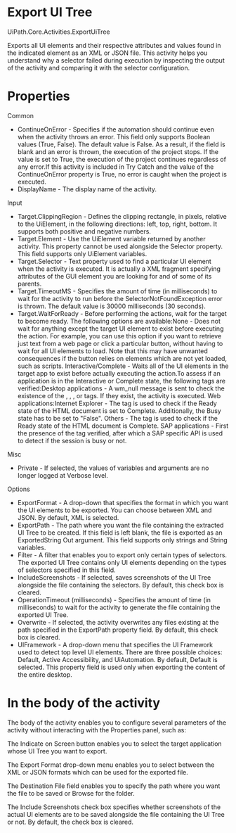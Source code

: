 ﻿# Export UI Tree

UiPath.Core.Activities.ExportUiTree

Exports all UI elements and their respective attributes and values found in the indicated element as an XML or JSON file. This activity helps you understand why a selector failed during execution by inspecting the output of the activity and comparing it with the selector configuration.

# Properties

Common

* ContinueOnError - Specifies if the automation should continue even when the activity throws an error. This field only supports Boolean values (True, False). The default value is False. As a result, if the field is blank and an error is thrown, the execution of the project stops. If the value is set to True, the execution of the project continues regardless of any error.If this activity is included in Try Catch and the value of the ContinueOnError property is True, no error is caught when the project is executed.
* DisplayName - The display name of the activity.

Input

* Target.ClippingRegion - Defines the clipping rectangle, in pixels, relative to the UiElement, in the following directions: left, top, right, bottom. It supports both positive and negative numbers.
* Target.Element - Use the UiElement variable returned by another activity. This property cannot be used alongside the Selector property. This field supports only UiElement variables.
* Target.Selector - Text property used to find a particular UI element when the activity is executed. It is actually a XML fragment specifying attributes of the GUI element you are looking for and of some of its parents.
* Target.TimeoutMS - Specifies the amount of time (in milliseconds) to wait for the activity to run before the SelectorNotFoundException error is thrown. The default value is 30000 milliseconds (30 seconds).
* Target.WaitForReady - Before performing the actions, wait for the target to become ready. The following options are available:None - Does not wait for anything except the target UI element to exist before executing the action. For example, you can use this option if you want to retrieve just text from a web page or click a particular button, without having to wait for all UI elements to load. Note that this may have unwanted consequences if the button relies on elements which are not yet loaded, such as scripts. Interactive/Complete - Waits all of the UI elements in the target app to exist before actually executing the action.To assess if an application is in the Interactive or Complete state, the following tags are verified:Desktop applications - A wm_null message is sent to check the existence of the <wnd>, <ctrl>, <java>, or <uia> tags. If they exist, the activity is executed. Web applications:Internet Explorer - The <webctrl> tag is used to check if the Ready state of the HTML document is set to Complete. Additionally, the Busy state has to be set to "False". Others - The <webctrl> tag is used to check if the Ready state of the HTML document is Complete. SAP applications - First the presence of the <wnd> tag verified, after which a SAP specific API is used to detect if the session is busy or not.

Misc

* Private - If selected, the values of variables and arguments are no longer logged at Verbose level.

Options

* ExportFormat - A drop-down that specifies the format in which you want the UI elements to be exported. You can choose between XML and JSON. By default, XML is selected.
* ExportPath - The path where you want the file containing the extracted UI Tree to be created. If this field is left blank, the file is exported as an ExportedString Out argument. This field supports only strings and String variables.
* Filter - A filter that enables you to export only certain types of selectors. The exported UI Tree contains only UI elements depending on the types of selectors specified in this field.
* IncludeScreenshots - If selected, saves screenshots of the UI Tree alongside the file containing the selectors. By default, this check box is cleared.
* OperationTimeout (milliseconds) - Specifies the amount of time (in milliseconds) to wait for the activity to generate the file containing the exported UI Tree.
* Overwrite - If selected, the activity overwrites any files existing at the path specified in the ExportPath property field. By default, this check box is cleared.
* UIFramework - A drop-down menu that specifies the UI Framework used to detect top level UI elements. There are three possible choices: Default, Active Accessibility, and UiAutomation. By default, Default is selected. This property field is used only when exporting the content of the entire desktop.

# In the body of the activity

The body of the activity enables you to configure several parameters of the activity without interacting with the Properties panel, such as:

The Indicate on Screen button enables you to select the target application whose UI Tree you want to export.

The Export Format drop-down menu enables you to select between the XML or JSON formats which can be used for the exported file.

The Destination File field enables you to specify the path where you want the file to be saved or Browse for the folder.

The Include Screenshots check box specifies whether screenshots of the actual UI elements are to be saved alongside the file containing the UI Tree or not. By default, the check box is cleared.
